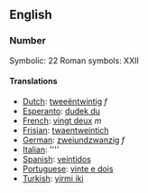 ==English==
===Number===

Symbolic: 22
Roman symbols: XXII

====Translations====

*[[Dutch]]: [[tweeëntwintig]] ''f''
*[[Esperanto]]: [[dudek du]]
*[[French]]: [[vingt deux]] ''m''
*[[Frisian]]: [[twaentweintich]]
*[[German]]: [[zweiundzwanzig]] ''f''
*[[Italian]]: [[]] ''''
*[[Spanish]]: [[veintidos]]
*[[Portuguese]]: [[vinte e dois]]
*[[Turkish]]: [[yirmi iki]]